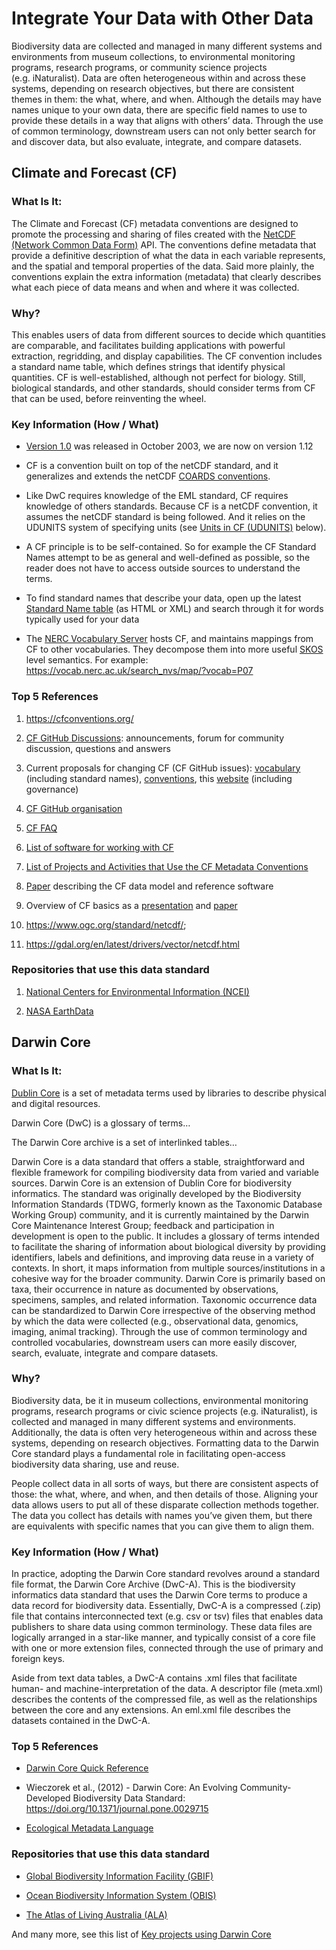 # Integrate Your Data with Other Data

Biodiversity data are collected and managed in many different systems and environments from museum collections, to environmental monitoring programs, research programs, or community science projects (e.g. iNaturalist). Data are often heterogeneous within and across these systems, depending on research objectives, but there are consistent themes in them: the what, where, and when. Although the details may have names unique to your own data, there are specific field names to use to provide these details in a way that aligns with others’ data. Through the use of common terminology, downstream users can not only better search for and discover data, but also evaluate, integrate, and compare datasets.

## Climate and Forecast (CF)

### What Is It: 

The Climate and Forecast (CF) metadata conventions are designed to promote the processing and sharing of files created with the [NetCDF (Network Common Data Form)](https://psl.noaa.gov/data/gridded/whatsnetCDF.html) API. The conventions define metadata that provide a definitive description of what the data in each variable represents, and the spatial and temporal properties of the data. Said more plainly, the conventions explain the extra information (metadata) that clearly describes what each piece of data means and when and where it was collected.

### Why? 

This enables users of data from different sources to decide which quantities are comparable, and facilitates building applications with powerful extraction, regridding, and display capabilities. The CF convention includes a standard name table, which defines strings that identify physical quantities. CF is well-established, although not perfect for biology. Still, biological standards, and other standards, should consider terms from CF that can be used, before reinventing the wheel.

### Key Information (How / What)

-   [Version 1.0](https://cfconventions.org/Data/cf-conventions/cf-conventions-1.0/build/cf-conventions.html) was released in October 2003, we are now on version 1.12

-   CF is a convention built on top of the netCDF standard, and it generalizes and extends the netCDF [COARDS conventions](https://ferret.pmel.noaa.gov/noaa_coop/coop_cdf_profile.html).

-   Like DwC requires knowledge of the EML standard, CF requires knowledge of others standards. Because CF is a netCDF convention, it assumes the netCDF standard is being followed. And it relies on the UDUNITS system of specifying units (see [Units in CF (UDUNITS)](https://cfconventions.org/faq.html#units-in-cf-udunits) below).

-   A CF principle is to be self-contained. So for example the CF Standard Names attempt to be as general and well-defined as possible, so the reader does not have to access outside sources to understand the terms.

-   To find standard names that describe your data, open up the latest [Standard Name table](https://cfconventions.org/vocabularies.html) (as HTML or XML) and search through it for words typically used for your data

-   The [NERC Vocabulary Server](https://vocab.nerc.ac.uk/) hosts CF, and maintains mappings from CF to other vocabularies. They decompose them into more useful [SKOS](https://www.w3.org/TR/skos-reference/) level semantics. For example: <https://vocab.nerc.ac.uk/search_nvs/map/?vocab=P07>

### Top 5 References

1.  <https://cfconventions.org/>

2.  [CF GitHub Discussions](https://github.com/orgs/cf-convention/discussions): announcements, forum for community discussion, questions and answers

3.  Current proposals for changing CF (CF GitHub issues): [vocabulary](https://github.com/cf-convention/vocabularies/issues) (including standard names), [conventions](https://github.com/cf-convention/cf-conventions/issues), this [website](https://github.com/cf-convention/cf-convention.github.io/issues) (including governance)

4.  [CF GitHub organisation](https://github.com/cf-convention)

5.  [CF FAQ](https://cfconventions.org/faq.html)

6.  [List of software for working with CF](https://cfconventions.org/software.html)

7.  [List of Projects and Activities that Use the CF Metadata Conventions](https://cfconventions.org/projects-activities.html)

8.  [Paper](https://doi.org/10.5194/gmd-10-4619-2017) describing the CF data model and reference software

9.  Overview of CF basics as a [presentation](https://cfconventions.org/Data/cf-documents/overview/viewgraphs.pdf) and [paper](https://cfconventions.org/Data/cf-documents/overview/article.pdf)

10. <https://www.ogc.org/standard/netcdf/>;  

11. <https://gdal.org/en/latest/drivers/vector/netcdf.html>

### Repositories that use this data standard

1.  [National Centers for Environmental Information (NCEI)](https://www.ncei.noaa.gov/)

2.  [NASA EarthData](https://www.earthdata.nasa.gov/)

## Darwin Core

### What Is It: 

[Dublin Core](https://esipfed.github.io/bds-primer-best-practices/MAKE_YOUR_DATA_INTERNET_READY.html#dublin-core) is a set of metadata terms used by libraries to describe physical and digital resources. 

Darwin Core (DwC) is a glossary of terms…

The Darwin Core archive is a set of interlinked tables…

Darwin Core is a data standard that offers a stable, straightforward and flexible framework for compiling biodiversity data from varied and variable sources. Darwin Core is an extension of Dublin Core for biodiversity informatics. The standard was originally developed by the Biodiversity Information Standards (TDWG, formerly known as the Taxonomic Database Working Group) community, and it is currently maintained by the Darwin Core Maintenance Interest Group; feedback and participation in development is open to the public. It includes a glossary of terms intended to facilitate the sharing of information about biological diversity by providing identifiers, labels and definitions, and improving data reuse in a variety of contexts. In short, it maps information from multiple sources/institutions in a cohesive way for the broader community. Darwin Core is primarily based on taxa, their occurrence in nature as documented by observations, specimens, samples, and related information. Taxonomic occurrence data can be standardized to Darwin Core irrespective of the observing method by which the data were collected (e.g., observational data, genomics, imaging, animal tracking). Through the use of common terminology and controlled vocabularies, downstream users can more easily discover, search, evaluate, integrate and compare datasets.

### Why?

Biodiversity data, be it in museum collections, environmental monitoring programs, research programs or civic science projects (e.g. iNaturalist), is collected and managed in many different systems and environments. Additionally, the data is often very heterogeneous within and across these systems, depending on research objectives. Formatting data to the Darwin Core standard plays a fundamental role in facilitating open-access biodiversity data sharing, use and reuse. 

People collect data in all sorts of ways, but there are consistent aspects of those: the what, where, and when, and then details of those. Aligning your data allows users to put all of these disparate collection methods together. The data you collect has details with names you've given them, but there are equivalents with specific names that you can give them to align them.

### Key Information (How / What)

In practice, adopting the Darwin Core standard revolves around a standard file format, the Darwin Core Archive (DwC-A). This is the biodiversity informatics data standard that uses the Darwin Core terms to produce a data record for biodiversity data. Essentially, DwC-A is a compressed (.zip) file that contains interconnected text (e.g. csv or tsv) files that enables data publishers to share data using common terminology. These data files are logically arranged in a star-like manner, and typically consist of a core file with one or more extension files, connected through the use of primary and foreign keys. 

Aside from text data tables, a DwC-A contains .xml files that facilitate human- and machine-interpretation of the data. A descriptor file (meta.xml) describes the contents of the compressed file, as well as the relationships between the core and any extensions. An eml.xml file describes the datasets contained in the DwC-A.

### Top 5 References

-   [Darwin Core Quick Reference](https://dwc.tdwg.org/terms/)

-   Wieczorek et al., (2012) - Darwin Core: An Evolving Community-Developed Biodiversity Data Standard: <https://doi.org/10.1371/journal.pone.0029715> 

-   [Ecological Metadata Language](https://esipfed.github.io/bds-primer-best-practices/CONTEXT_UNDERSTANDABILITY.html#ecological-metadata-language-eml)

### Repositories that use this data standard

-   [Global Biodiversity Information Facility (GBIF)](https://www.gbif.org/)

-   [Ocean Biodiversity Information System (OBIS)](https://obis.org/)

-   [The Atlas of Living Australia (ALA)](https://www.ala.org.au/)

And many more, see this list of [Key projects using Darwin Core](https://en.wikipedia.org/wiki/Darwin_Core)
